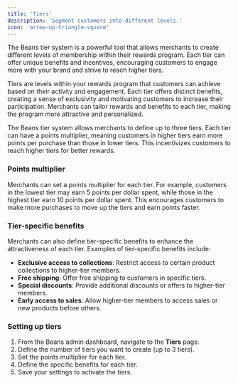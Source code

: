 ```yaml
---
title: 'Tiers'
description: 'Segment customers into different levels.'
icon: 'arrow-up-triangle-square'
---
```


The Beans tier system is a powerful tool that allows merchants to create different levels of membership
within their rewards program. Each tier can offer unique benefits and incentives, encouraging customers to
engage more with your brand and strive to reach higher tiers.

Tiers are levels within your rewards program that customers can achieve based on their activity and
engagement. Each tier offers distinct benefits, creating a sense of exclusivity and motivating customers to
increase their participation. Merchants can tailor rewards and benefits to each tier, making the program more
attractive and personalized.

The Beans tier system allows merchants to define up to three tiers. Each tier can have a points multiplier,
meaning customers in higher tiers earn more points per purchase than those in lower tiers. This incentivizes
customers to reach higher tiers for better rewards.

### Points multiplier

Merchants can set a points multiplier for each tier. For example, customers in the lowest tier may earn 5 points per dollar spent, while those in the highest tier earn 10 points per dollar spent. This encourages customers to make more purchases to move up the tiers and earn points faster.

### Tier-specific benefits

Merchants can also define tier-specific benefits to enhance the attractiveness of each tier. Examples of
tier-specific benefits include:

- **Exclusive access to collections**: Restrict access to certain product collections to higher-tier members.
- **Free shipping**: Offer free shipping to customers in specific tiers.
- **Special discounts**: Provide additional discounts or offers to higher-tier members.
- **Early access to sales**: Allow higher-tier members to access sales or new products before others.

### Setting up tiers

1. From the Beans admin dashboard, navigate to the **Tiers** page.
2. Define the number of tiers you want to create (up to 3 tiers).
3. Set the points multiplier for each tier.
4. Define the specific benefits for each tier.
5. Save your settings to activate the tiers.

